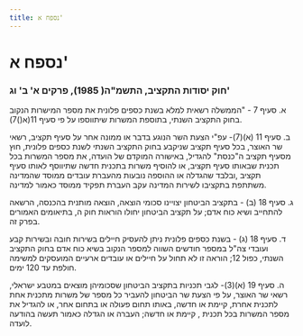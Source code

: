 ```yaml
---
title: נספח א'
---
```


# נספח א'

### חוק יסודות התקציב, התשמ"ה( 1985), פרקים א' ב' וג' 

א.	סעיף 7 - "הממשלה רשאית למלא בשנת כספים פלונית את מספר המישרות הנקוב בחוק התקציב השנתי, בתוספת המשרות שיתווספו על פי סעיף 11(א()7). 

ב.	סעיף 11 (א)(7)- עפ"י הצעת השר הנוגע בדבר או ממונה אחר על סעיף תקציב, רשאי שר האוצר, בכל סעיף תקציב שניקבע בחוק התקציב השנתי לשנת כספים פלונית, חוץ מסעיף תקציב ה"כנסת" להגדיל, באישורה המוקדם של הועדה, את מספר המשרות בכל תכנית שבאותו סעיף תקציב, או להוסיף משרות בתכנית חדשה שתיווסף לאותו סעיף תקציב ,ובלבד שהגדלה או ההוספה נובעות מהעברת עובדים ממוסד שהמדינה משתתפת בתקציבו לשירות המדינה עקב העברת תפקיד ממוסד כאמור למדינה. 

ג.	סעיף 18 (ב) - בתקציב הביטחון יצויינו סכומי הוצאה, הוצאה מותנית בהכנסה, הרשאה להתחייב ושיא כוח אדם; על תקציב הביטחון יחולו הוראות חוק ה, בתיאומים האמורים בפרק זה. 

ד.	סעיף 18 (ג) - בשנת כספים פלונית ניתן להעסיק חיילים בשירות חובה ובשירות קבע ועובדי צה"ל במספר חודשים השווה למספר הנקוב בשיא כוח אדם בחוק התקציב השנתי, כפול 12; הוראה זו לא תחול על חיילים או עובדים ארעיים המועסקים למשימה חולפת עד 120 ימים. 

ה.	סעיף 19 (א)(3)- לגבי תכניות בתקציב הביטחון שסכומיהן מוצאים במטבע ישראלי, רשאי שר האוצר, על פי הצעת שר הביטחון להעביר כל מספר של משרות מתכנית אחת לתכנית אחרת, קיימת או חדשה, באותו תחום פעולה או בתחום אחר, או להגדיל את מספר המשרות בכל תכנית , קיימת או חדשה; העברה או הגדלה כאמור תעשה בהודעה לועדה. 
